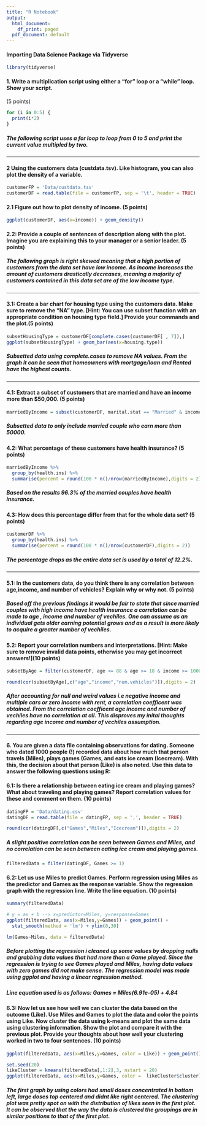 ```yaml
---
title: "R Notebook"
output:
  html_document:
    df_print: paged
  pdf_document: default
---
```

#### Importing Data Science Package via Tidyverse
```r
library(tidyverse)
```

#### 1. Write a multiplication script using either a “for” loop or a “while” loop. Show your script.
(5 points)

```r
for (i in 0:5) {
  print(i*2)
}
```

#####  The following script uses a for loop to loop from 0 to 5 and print the current value multipled by two.

***
#### 2 Using the customers data (custdata.tsv). Like histogram, you can also plot the density of a variable.
```r
customerFP = 'Data/custdata.tsv'
customerDF = read.table(file = customerFP, sep = '\t', header = TRUE)
```
#### 2.1 Figure out how to plot density of income. (5 points)

```r
ggplot(customerDF, aes(x=income)) + geom_density()
```

#### 2.2: Provide a couple of sentences of description along with the plot. Imagine you are explaining this to your manager or a senior leader. (5 points)

#####    The following graph is right skewed meaning that a high portion of customers from the data set have low income. As income increases the amount of customers drastically decreases, meaning a majority of customers contained in this data set are of the low income type. 
  
***

#### 3.1: Create a bar chart for housing type using the customers data. Make sure to remove the “NA” type. [Hint: You can use subset function with an appropriate condition on housing type field.] Provide your commands and the plot.(5 points)

```r
subsetHousingType = customerDF[complete.cases(customerDF[ , 7]),]
ggplot(subsetHousingType) + geom_bar(aes(x=housing.type))
```


#####  Subsetted data using complete.cases to remove NA values. From the graph it can be seen that homeowners with mortgage/loan and Rented have the highest counts.

***

#### 4.1: Extract a subset of customers that are married and have an income more than $50,000. ​(5 points)
```r
marriedByIncome = subset(customerDF, marital.stat == "Married" & income > 50000)
```
#####  Subsetted data to only include married couple who earn more than 50000.

#### 4.2: What percentage of these customers have health insurance? ​(5 points)
```r
marriedByIncome %>%
  group_by(health.ins) %>%
  summarise(percent = round(100 * n()/nrow(marriedByIncome),digits = 2))
```
##### Based on the results 96.3% of the married couples have health insurance.

#### 4.3: How does this percentage differ from that for the whole data set? ​(5 points)
```r
customerDF %>%
  group_by(health.ins) %>%
  summarise(percent = round(100 * n()/nrow(customerDF),digits = 2))
```
##### The percentage drops as the entire data set is used by a total of 12.2%.

***

#### 5.1: In the customers data, do you think there is any correlation between age,income, and number of vehicles? Explain why or why not. ​(5 points)

#####  Based off the previous findings it would be fair to state that since married couples with high income have health insurance a correlation can be made to age , income and number of vechiles. One can assume as an individual gets older earning potential grows and as a result is more likely to acquire a greater number of vechiles.  


#### 5.2: Report your correlation numbers and interpretations. [Hint: Make sure to remove invalid data points, otherwise you may get incorrect answers!] ​(10 points)
```r

subsetByAge = filter(customerDF, age <= 88 & age >= 18 & income >= 1000 & !is.na(num.vehicles))

round(cor(subsetByAge[,c("age","income","num.vehicles")]),digits = 2)

```
#####  After accounting for null and weird values i.e negative income and multiple cars or zero income with rent, a correlation coefficent was obtained. From the correlation coefficent age income and number of vechiles have no correlation at all. This disproves my inital thoughts regarding age income and number of vechiles assumption. 

***

#### 6. You are given a data file containing observations for dating. Someone who dated 1000 people (!) recorded data about how much that person travels (Miles), plays games (Games, and eats ice cream (Icecream). With this, the decision about that person (Like) is also noted. Use this data to answer the following questions using R:

#### 6.1: Is there a relationship between eating ice cream and playing games? What about traveling and playing games? Report correlation values for these and comment on them. ​(10 points)
```r
datingFP = 'Data/dating.csv'
datingDF = read.table(file = datingFP, sep = ',', header = TRUE)

round(cor(datingDF[,c("Games","Miles","Icecream")]),digits = 2)

```
#####  A slight positive correlation can be seen between Games and Miles, and no correlation can be seen between eating ice cream and playing games. 


```r
filteredData = filter(datingDF, Games >= 1)
```


#### 6.2: Let us use Miles to predict Games. Perform regression using Miles as the predictor and Games as the response variable. Show the regression graph with the regression line. Write the line equation. ​(10 points)

```r
summary(filteredData)
```


```r
# y = ax + b --> x=predictor=Miles, y=response=Games
ggplot(filteredData, aes(x=Miles,y=Games)) + geom_point() + 
  stat_smooth(method = 'lm') + ylim(0,30)
```

```r
lm(Games~Miles, data = filteredData)
```
#####  Before plotting the regression i cleaned up some values by dropping nulls and grabbing data values that had more than a Game played. Since the regression is trying to see Games played and Miles, having data values with zero games did not make sense. The regression model was made using ggplot and having a linear regression method.

#####  Line equation used is as follows: Games = Miles(6.91e-05) + 4.84


#### 6.3: Now let us see how well we can cluster the data based on the outcome (Like). Use Miles and Games to plot the data and color the points using Like. Now cluster the data using k-means and plot the same data using clustering information. Show the plot and compare it with the previous plot. Provide your thoughts about how well your clustering worked in two to four sentences. ​(10 points)
```r
ggplot(filteredData, aes(x=Miles,y=Games, color = Like)) + geom_point()

```

```r
set.seed(20)
likeCluster = kmeans(filteredData[,1:2],3, nstart = 20)
ggplot(filteredData, aes(x=Miles,y=Games, color =  likeCluster$cluster)) + geom_point()

```

#####  The first graph by using colors had small doses concentrated in bottom left, large doses top centered and didnt like right centered. The clustering plot was pretty spot on with the distribution of likes seen in the first plot. It can be observed that the way the data is clustered the groupings are in similar positions to that of the first plot. 
